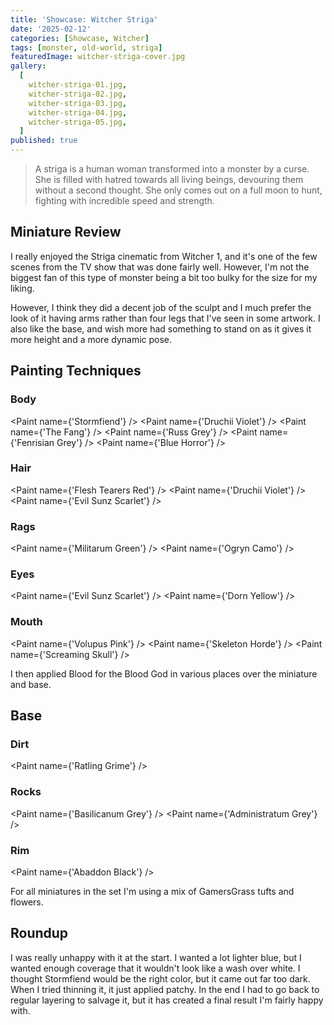 ```yaml
---
title: 'Showcase: Witcher Striga'
date: '2025-02-12'
categories: [Showcase, Witcher]
tags: [monster, old-world, striga]
featuredImage: witcher-striga-cover.jpg
gallery:
  [
    witcher-striga-01.jpg,
    witcher-striga-02.jpg,
    witcher-striga-03.jpg,
    witcher-striga-04.jpg,
    witcher-striga-05.jpg,
  ]
published: true
---
```



> A striga is a human woman transformed into a monster by a curse. She is filled with hatred towards all living beings,
> devouring them without a second thought. She only comes out on a full moon to hunt, fighting with incredible speed
> and strength.

## Miniature Review

I really enjoyed the Striga cinematic from Witcher 1, and it's one of the few scenes from the TV show that was done
fairly well. However, I'm not the biggest fan of this type of monster being a bit too bulky for the size for my liking.

However, I think they did a decent job of the sculpt and I much prefer the look of it having arms rather than four legs
that I've seen in some artwork. I also like the base, and wish more had something to stand on as it gives it more height
and a more dynamic pose.

## Painting Techniques

### Body

<Paint name={'Stormfiend'} />
<Paint name={'Druchii Violet'} />
<Paint name={'The Fang'} />
<Paint name={'Russ Grey'} />
<Paint name={'Fenrisian Grey'} />
<Paint name={'Blue Horror'} />

### Hair

<Paint name={'Flesh Tearers Red'} />
<Paint name={'Druchii Violet'} />
<Paint name={'Evil Sunz Scarlet'} />

### Rags

<Paint name={'Militarum Green'} />
<Paint name={'Ogryn Camo'} />

### Eyes

<Paint name={'Evil Sunz Scarlet'} />
<Paint name={'Dorn Yellow'} />

### Mouth

<Paint name={'Volupus Pink'} />
<Paint name={'Skeleton Horde'} />
<Paint name={'Screaming Skull'} />

I then applied Blood for the Blood God in various places over the miniature and base.

## Base

### Dirt

<Paint name={'Ratling Grime'} />

### Rocks

<Paint name={'Basilicanum Grey'} />
<Paint name={'Administratum Grey'} />

### Rim

<Paint name={'Abaddon Black'} />

For all miniatures in the set I'm using a mix of GamersGrass tufts and flowers.

## Roundup

I was really unhappy with it at the start. I wanted a lot lighter blue, but I wanted enough coverage that it wouldn't
look like a wash over white. I thought Stormfiend would be the right color, but it came out far too dark. When I tried
thinning it, it just applied patchy. In the end I had to go back to regular layering to salvage it, but it has created
a final result I'm fairly happy with.
